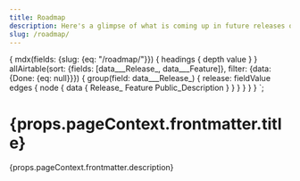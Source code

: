 ```yaml
---
title: Roadmap
description: Here's a glimpse of what is coming up in future releases of Paste. Unless explicitly mentioned, all roadmap dates are tentative and subject to change.
slug: /roadmap/
---
```


  {
    mdx(fields: {slug: {eq: "/roadmap/"}}) {
      headings {
        depth
        value
      }
    }
    allAirtable(sort: {fields: [data___Release_, data___Feature]}, filter: {data: {Done: {eq: null}}}) {
      group(field: data___Release_) {
        release: fieldValue
        edges {
          node {
            data {
              Release_
              Feature
              Public_Description
            }
          }
        }
      }
    }
  }
`;

<contentwrapper>

<TableOfContents headings={props.data.mdx.headings} />

<content>

<h1>{props.pageContext.frontmatter.title}</h1>

<p>{props.pageContext.frontmatter.description}</p>

<Roadmap data={props.data.allAirtable.group} />

</content>

</contentwrapper>
